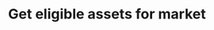 ---
title: "Get eligible assets for market"
openapi: "GET /entities/market/{market_id}/assets/eligible"

---